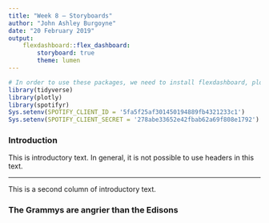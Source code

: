 ```yaml
---
title: "Week 8 — Storyboards"
author: "John Ashley Burgoyne"
date: "20 February 2019"
output: 
    flexdashboard::flex_dashboard:
        storyboard: true
        theme: lumen
---
```


```r
# In order to use these packages, we need to install flexdashboard, plotly, and Cairo.
library(tidyverse)
library(plotly)
library(spotifyr)
Sys.setenv(SPOTIFY_CLIENT_ID = '5fa5f25af301450194889fb4321233c1')
Sys.setenv(SPOTIFY_CLIENT_SECRET = '278abe33652e42fbab62a69f808e1792')
```

### Introduction 

This is introductory text. In general, it is not possible to use headers in this text.

***

This is a second column of introductory text.


### The Grammys are angrier than the Edisons
